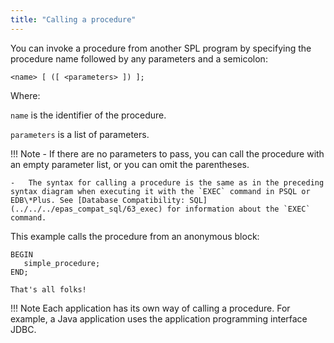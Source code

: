 ```yaml
---
title: "Calling a procedure"
---
```


<div id="calling_a_procedure" class="registered_link"></div>

You can invoke a procedure from another SPL program by specifying the procedure name followed by any parameters and a semicolon:

```text
<name> [ ([ <parameters> ]) ];
```

Where:

`name` is the identifier of the procedure.

`parameters` is a list of parameters.

!!! Note
    -   If there are no parameters to pass, you can call the procedure with an empty parameter list, or you can omit the parentheses.

    -   The syntax for calling a procedure is the same as in the preceding syntax diagram when executing it with the `EXEC` command in PSQL or EDB\*Plus. See [Database Compatibility: SQL](../../../epas_compat_sql/63_exec) for information about the `EXEC` command.

This example calls the procedure from an anonymous block:

```text
BEGIN
   simple_procedure;
END;

That's all folks!
```

!!! Note
    Each application has its own way of calling a procedure. For example, a Java application uses the application programming interface JDBC.
